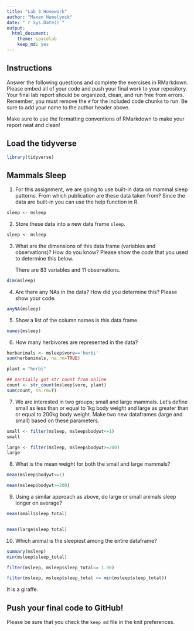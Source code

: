 ```yaml
---
title: "Lab 3 Homework"
author: "Maxen Hamelynck"
date: "`r Sys.Date()`"
output:
  html_document: 
    theme: spacelab
    keep_md: yes
---
```


## Instructions

Answer the following questions and complete the exercises in RMarkdown. Please embed all of your code and push your final work to your repository. Your final lab report should be organized, clean, and run free from errors. Remember, you must remove the `#` for the included code chunks to run. Be sure to add your name to the author header above.

Make sure to use the formatting conventions of RMarkdown to make your report neat and clean!

## Load the tidyverse

```r
library(tidyverse)
```

## Mammals Sleep

1.  For this assignment, we are going to use built-in data on mammal sleep patterns. From which publication are these data taken from? Since the data are built-in you can use the help function in R.

```r
sleep <- msleep

```

2.  Store these data into a new data frame `sleep`.

```r

sleep <- msleep
```

3.  What are the dimensions of this data frame (variables and observations)? How do you know? Please show the *code* that you used to determine this below.\

    There are 83 variables and 11 observations.

```r
dim(msleep)
```

4.  Are there any NAs in the data? How did you determine this? Please show your code.\

```r
anyNA(msleep)

```

5.  Show a list of the column names is this data frame.

```r
names(msleep)
```

6.  How many herbivores are represented in the data?\

```r
herbanimals <- msleep$vore=='herbi'
sum(herbanimals, na.rm=TRUE)

plant = "herbi"

## partially got str_count from online 
count <- str_count(msleep$vore, plant)
sum(count, na.rm=T)

```

7.  We are interested in two groups; small and large mammals. Let's define small as less than or equal to 1kg body weight and large as greater than or equal to 200kg body weight. Make two new dataframes (large and small) based on these parameters.

```r

small <- filter(msleep, msleep$bodywt<=1)
small

large <- filter(msleep, msleep$bodywt>=200)
large
```

8.  What is the mean weight for both the small and large mammals?

```r
mean(msleep$bodywt<=1)
```

```r
mean(msleep$bodywt>=200)

```

9.  Using a similar approach as above, do large or small animals sleep longer on average?\

```r

mean(small$sleep_total)



```

```r
mean(large$sleep_total)
```

10. Which animal is the sleepiest among the entire dataframe?

```r
summary(msleep)
min(msleep$sleep_total)
```

```r
filter(msleep, msleep$sleep_total<= 1.90)

filter(msleep, msleep$sleep_total <= min(msleep$sleep_total))
```

It is a giraffe.

## Push your final code to GitHub!

Please be sure that you check the `keep md` file in the knit preferences.
